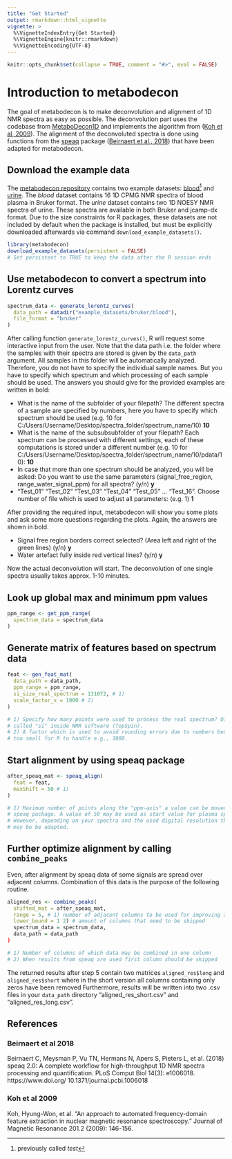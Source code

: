 ---
title: "Get Started"
output: rmarkdown::html_vignette
vignette: >
  %\VignetteIndexEntry{Get Started}
  %\VignetteEngine{knitr::rmarkdown}
  %\VignetteEncoding{UTF-8}
---

```{r knitr-setup, include = FALSE}
knitr::opts_chunk$set(collapse = TRUE, comment = "#>", eval = FALSE)
```

# Introduction to metabodecon

The goal of metabodecon is to make deconvolution and alignment of 1D NMR spectra as easy as possible. The deconvolution part uses the codebase from [MetaboDecon1D](https://www.doi.org/10.3390/metabo11070452) and implements the algorithm from ([Koh et al, 2009](#koh-et-al-2009)). The alignment of the deconvoluted spectra is done using functions from the [speaq](https://CRAN.R-project.org/package=speaq) package ([Beirnaert et al., 2018](#beirnaert-et-al-2018)) that have been adapted for metabodecon.

## Download the example data

The [metabodecon repository](https://github.com/spang-lab/metabodecon) contains two example datasets: [blood](https://github.com/spang-lab/metabodecon/tree/main/misc/datasets/blood)^[previously called _test_] and [urine](https://github.com/spang-lab/metabodecon/tree/main/misc/datasets/urine). The _blood_ dataset contains 16 1D CPMG NMR spectra of blood plasma in Bruker format. The _urine_ dataset contains two 1D NOESY NMR spectra of urine. These spectra are available in both Bruker and jcamp-dx format. Due to the size constraints for R packages, these datasets are not included by default when the package is installed, but must be explicitly downloaded afterwards via command `download_example_datasets()`.

```{r download-example-datasets}
library(metabodecon)
download_example_datasets(persistent = FALSE)
# Set persistent to TRUE to keep the data after the R session ends
```

## Use metabodecon to convert a spectrum into Lorentz curves

```{r}
spectrum_data <- generate_lorentz_curves(
  data_path = datadir("example_datasets/bruker/blood"),
  file_format = "bruker"
)
```

After calling function `generate_lorentz_curves()`, R will request some interactive input from the user. Note that the data path i.e. the folder where the samples with their spectra are stored is given by the `data_path` argument. All samples in this folder will be automatically analyzed. Therefore, you do not have to specify the individual sample names. But you have to specify which spectrum and which processing of each sample should be used. The answers you should give for the provided examples are written in bold:

* What is the name of the subfolder of your filepath? The different spectra of a sample are specified by numbers, here you have to specify which spectrum should be used (e.g. 10 for C:/Users/Username/Desktop/spectra_folder/spectrum_name/10) **10**
* What is the name of the subsubsubfolder of your filepath? Each spectrum can be processed with different settings, each of these computations is stored under a different number (e.g. 10 for C:/Users/Username/Desktop/spectra_folder/spectrum_name/10/pdata/10): **10**
* In case that more than one spectrum should be analyzed, you will be asked: Do you want to use the same parameters (signal_free_region, range_water_signal_ppm) for all spectra? (y/n) **y**
* "Test_01" "Test_02" "Test_03" "Test_04" "Test_05" ... "Test_16". Choose number of file which is used to adjust all parameters: (e.g. 1) **1**

After providing the required input, metabodecon will show you some plots and ask some more questions regarding the plots. Again, the answers are shown in bold.

* Signal free region borders correct selected? (Area left and right of the green lines) (y/n) **y**
* Water artefact fully inside red vertical lines? (y/n) **y**

Now the actual deconvolution will start. The deconvolution of one single spectra usually takes approx. 1-10 minutes.

## Look up global max and minimum ppm values

```{r}
ppm_range <- get_ppm_range(
  spectrum_data = spectrum_data
)
```

## Generate matrix of features based on spectrum data

```{r}
feat <- gen_feat_mat(
  data_path = data_path,
  ppm_range = ppm_range,
  si_size_real_spectrum = 131072, # 1)
  scale_factor_x = 1000 # 2)
)

# 1) Specify how many points were used to process the real spectrum? Often
# called "si" inside NMR software (TopSpin).
# 2) A factor which is used to avoid rounding errors due to numbers becoming
# too small for R to handle e.g., 1000.
```

## Start alignment by using speaq package

```{r}
after_speaq_mat <- speaq_align(
  feat = feat,
  maxShift = 50 # 1)
)

# 1) Maximum number of points along the "ppm-axis" a value can be moved by the
# speaq package. A value of 50 may be used as start value for plasma spectra.
# However, depending on your spectra and the used digital resolution this value
# may be be adapted.
```

## Further optimize alignment by calling `combine_peaks`

Even, after alignment by speaq data of some signals are spread over adjacent columns. Combination of this
data is the purpose of the following routine.
```{r}
aligned_res <- combine_peaks(
  shifted_mat = after_speaq_mat,
  range = 5, # 1) number of adjacent columns to be used for improving alignment
  lower_bound = 1 2) # amount of columns that need to be skipped
  spectrum_data = spectrum_data,
  data_path = data_path
)

# 1) Number of columns of which data may be combined in one column
# 2) When results from speaq are used first column should be skipped
```

The returned results after step 5 contain two matrices `aligned_res$long` and
`aligned_res$short` where in the short version all columns containing only
zeros have been removed Furthermore, results will be written into two .csv
files in your `data_path` directory "aligned_res_short.csv" and
"aligned_res_long.csv".

## References

### Beirnaert et al 2018

Beirnaert C, Meysman P, Vu TN, Hermans N, Apers S, Pieters L, et al. (2018) speaq 2.0: A complete workflow for high-throughput 1D NMR spectra processing and quantification. PLoS Comput Biol 14(3): e1006018. https://www.doi.org/ 10.1371/journal.pcbi.1006018

### Koh et al 2009

Koh, Hyung-Won, et al. "An approach to automated frequency-domain feature extraction in nuclear magnetic resonance spectroscopy." Journal of Magnetic Resonance 201.2 (2009): 146-156.
